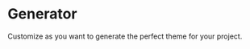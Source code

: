 
<Meta title="Theme/Generator" />

# Generator

Customize as you want to generate the perfect theme for your project.

<Canvas>
  <Story
    name="Provider Component"
  >
    <ThemeGenerator />
  </Story>
</Canvas>